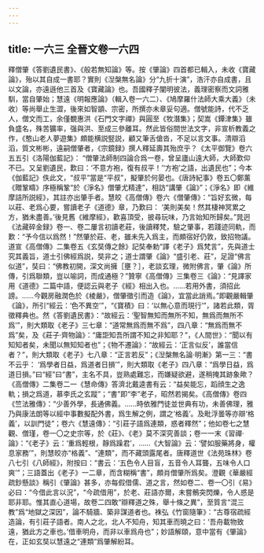 ```yaml
---
---
---
```

title: 一六三 全晉文卷一六四
---




釋僧肇《答劉遺民書》、《般若無知論》等。按《肇論》四首都已輯入，未收《寶藏論》，殆以其自成一書耶？實則《湼槃無名論》分“九折十演”，浩汗亦自成書，且以文論，亦遠遜他三首及《寶藏論》也。吾國釋子闡明彼法，義理密察而文詞雅馴，當自肇始；慧遠《明報應論》（輯入卷一六二）、《鳩摩羅什法師大乘大義》（未收）等尚舉止生澀，後來如智顗、宗密，所撰亦未章妥句適。僧號能詩，代不乏人，僧文而工，余僅覩惠洪《石門文字禪》與圓至《牧潛集》；契嵩《鐔津集》雖負盛名，殊苦獷率，强與洪、至成三參離耳。然此皆俗間世法文字，非宣析教義之作，《憨山老人夢遊集》頗能横説竪説，顧又筆舌傖沓，不足以言文事。清辯滔滔，質文彬彬，遠嗣僧肇者，《宗鏡録》撰人釋延壽其殆庶乎？《太平御覽》卷六五五引《洛陽伽藍記》： “僧肇法師制四論合爲一卷，曾呈廬山遠大師，大師歎仰不已。又呈劉遺民，歎曰：‘不意方袍，復有叔平！’‘方袍’之語，出遺民也”；今本《伽藍記》佚此文，“叔平”當是“平叔”，擬肇於何晏也。《唐詩紀事》卷五〇鄭薰《贈鞏疇》序極稱鞏“於《淨名》僧肇尤精達”，相訪“講肇《論》”；《淨名》即《維摩詰所説經》，其註亦出肇手者。慧皎《高僧傳》卷六《僧肇傳》：“旨好玄微，每以莊、老爲心要，嘗讀老子《道德》章，乃歎曰： ‘美則美矣！然其棲神冥累之方，猶未盡善。’後見舊《維摩經》，歡喜頂受，披尋玩味，乃言始知所歸矣。”晁迥《法藏碎金録》卷一、卷二屢言初讀老莊，後讀釋梵，驗之肇事，若踐迹同軌，而歎：“予今信以爲然！”然肇於莊、老，雖未先入爲主，而頗宿好仍敦，致招物議。道宣《高僧傳》二集卷五《玄奘傳之餘》記奘奉勅“譯《老子》爲梵言”，先與道士究其義旨，道士引佛經爲説，奘非之；道士謂肇《論》“盛引老、莊”，足證“佛言似道”，奘曰：“佛教初開，深文尚擁［壅？］，老談玄理，微附佛言，肇《論》所傳，引爲聯類，豈以喻詞，而成通極？”贊寧《高僧傳》三集卷三《論》：“見譯家用《道德》二篇中語，便認云與老子《經》相出入也。……若用外書，須招此謗。……今觀房融潤色於《棱嚴》，僧肇徵引而造《論》，宜當此誚焉。”即觀嚴輯肇《論》，所引“經云：‘色不異空’”，“《寶積》曰：‘以無心意而現行’”，諸若此類，胥徵釋典也。然《答劉遺民書》：“故經云：‘聖智無知而無所不知，無爲而無所不爲’”，則大類取《老子》三七章：“道常無爲而無不爲”，四八章：“無爲而無不爲”矣，及《莊子·齊物論》：“庸詎知吾所謂不知之非知耶？”，《人間世》：“聞以有知知者矣，未聞以無知知者也”；《物不遷論》：“故經云：‘正言似反’，誰當信者？”，則大類取《老子》七八章：“正言若反”；《湼槃無名論·明漸》第一三：“書不云乎： ‘爲學者日益，爲道者日損’”，則大類取《老子》四八章：“爲學日益，爲道日損。”曰“經”曰“書”，主名不具，豈熟處難忘，而嫌疑欲避，遂稍掩其跡象歟？《高僧傳》二集卷二一《慧命傳》答濟北戴逵書有云：“益矣能忘，蹈顔生之逸軌；損之爲道，慕李氏之玄蹤”；“書”即“李”老子，昭然若揭矣。《高僧傳》卷四《竺法雅傳》：“少善外學，長通佛義。……時依雅門徒並世典有功，未善佛理，雅乃與康法朗等以經中事數擬配外書，爲生解之例，謂之‘格義’。及毗浮曇等亦辯‘格義’，以訓門徒”；卷六《慧遠傳》：“引莊子語爲連類，惑者釋然”；他如卷七之慧觀、僧瑾，卷一〇之史宗等，於《莊》、《老》莫不深究善談；卷一一末《習禪·論》：“《老子》云：‘重爲輕根，靜爲躁君’，……《大智論》云：‘譬如服藥將身，權息家務’”，則慧皎亦“格義”、“連類”，而不藏頭露尾者。唐釋道世《法苑珠林》卷八七引《八師經》，附按曰：“書云：‘五色令人目盲，五音令人耳聾，五味令人口爽’”；三語蓋出《老子》一二章，而含糊稱“書”，頗肖僧肇所爲矣。澄觀《華嚴經疏鈔懸談》稱引《肇論》甚多，亦每假借儒、道之言，然如卷二、卷一〇引《易》必曰：“今借此言以況”，“今疏借用”，於老、莊語亦爾，未嘗鶻突閃爍，令人惑是耶非耶。惟其直心道場，故卷二四敢“辯釋道之殊，舉十條之異”，至質言“混三教”爲“地獄之深因”，論不騎牆、築非謀道者也。袾弘《竹窗隨筆》：“古尊宿疏經造論，有引莊子語者。南人之北，北人不知舟，知其車而曉之曰：‘吾舟載物致遠，猶此方之車也。’借車明舟，而非以車爲舟也”；妙語解頤，意中當有《肇論》在，正如玄奘以慧遠之“連類”爲肇解紛耳。